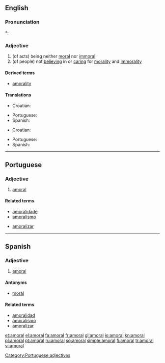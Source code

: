 ==English==

===Pronunciation===
*: {{rhymes|ɒrəl}}

===Adjective===
{{en-adj-more}}

# (of acts) being neither [[moral]] nor [[immoral]]
# (of people) not [[believing]] in or [[caring]] for [[morality]] and [[immorality]]

====Derived terms====
* [[amorality]]

====Translations====
{{trans-top|of acts}}
* Croatian: {{t-|hr|amoralan}}
{{trans-mid}}
* Portuguese: {{t+|pt|amoral}}
* Spanish: {{t-|es|amoral}}
{{trans-bottom}}

{{trans-top|of people}}
* Croatian: {{t-|hr|amoralan}}
{{trans-mid}}
* Portuguese: {{t+|pt|amoral}}
* Spanish: {{t-|es|amoral}}
{{trans-bottom}}

----

==Portuguese==

===Adjective===
{{pt-adj-mf|pl=amorais}}

# [[#English|amoral]]

====Related terms====
{{top2}}
* [[amoralidade]]
* [[amoralismo]]
{{mid2}}
* [[amoralizar]]
{{bottom}}

[[Category:Portuguese adjectives]]

----

==Spanish==

===Adjective===
{{es-adj|pl=amorales}}

# [[#English|amoral]]

====Antonyms====
*[[moral]]

====Related terms====
*[[amoralidad]]
*[[amoralismo]]
*[[amoralizar]]

[[et:amoral]]
[[el:amoral]]
[[fa:amoral]]
[[fr:amoral]]
[[gl:amoral]]
[[io:amoral]]
[[kn:amoral]]
[[pl:amoral]]
[[pt:amoral]]
[[ru:amoral]]
[[sq:amoral]]
[[simple:amoral]]
[[fi:amoral]]
[[tr:amoral]]
[[vi:amoral]]